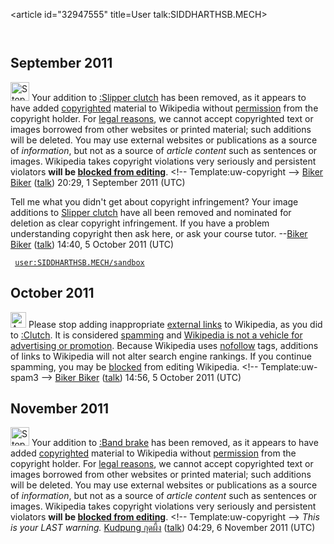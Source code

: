 <article id="32947555" title=User talk:SIDDHARTHSB.MECH>
	<talkpage id="32947555" title="User talk:SIDDHARTHSB.MECH">
== September 2011 ==
[[Image:Stop hand nuvola.svg|30px|alt=|link=]] Your addition to [[:Slipper clutch]] has been removed, as it appears to have added [[Wikipedia:Copyrights|copyrighted]] material to Wikipedia without [[Wikipedia:Requesting copyright permission|permission]] from the copyright holder. For [[Wikipedia:Copyrights|legal reasons]], we cannot accept copyrighted text or images borrowed from other websites or printed material; such additions will be deleted. You may use external websites or publications as a source of ''information'', but not as a source of ''article content'' such as sentences or images. Wikipedia takes copyright violations very seriously and persistent violators '''will be [[Wikipedia:Blocking policy|blocked from editing]]'''. &lt;!-- Template:uw-copyright --&gt; [[User:Biker Biker|Biker Biker]] ([[User talk:Biker Biker|talk]]) 20:29, 1 September 2011 (UTC)
  
Tell me what you didn't get about copyright infringement? Your image additions to [[Slipper clutch]] have all been removed and nominated for deletion as clear copyright infringement. If you have a problem understanding copyright then ask here, or ask your course tutor. --[[User:Biker Biker|Biker Biker]] ([[User talk:Biker Biker|talk]]) 14:40, 5 October 2011 (UTC)

  [[user:SIDDHARTHSB.MECH/sandbox]]

== October 2011 ==
[[Image:Ambox warning pn.svg|25px|alt=|link=]] Please stop adding inappropriate [[Wikipedia:External links|external links]] to Wikipedia, as you did to [[:Clutch]]. It is considered [[Wikipedia:Spam|spamming]] and [[Wikipedia:What Wikipedia is not#ADVERTISING|Wikipedia is not a vehicle for advertising or promotion]]. Because Wikipedia uses [[nofollow]] tags, additions of links to Wikipedia will not alter search engine rankings. If you continue spamming, you may be [[Wikipedia:Blocking policy|blocked]] from editing Wikipedia. [[Category:User talk pages with Uw-spam3 notices|{{PAGENAME}}]]&lt;!-- Template:uw-spam3 --&gt; [[User:Biker Biker|Biker Biker]] ([[User talk:Biker Biker|talk]]) 14:56, 5 October 2011 (UTC)

== November 2011 ==
[[Image:Stop hand nuvola.svg|30px|alt=|link=]] Your addition to [[:Band brake]] has been removed, as it appears to have added [[Wikipedia:Copyrights|copyrighted]] material to Wikipedia without [[Wikipedia:Requesting copyright permission|permission]] from the copyright holder. For [[Wikipedia:Copyrights|legal reasons]], we cannot accept copyrighted text or images borrowed from other websites or printed material; such additions will be deleted. You may use external websites or publications as a source of ''information'', but not as a source of ''article content'' such as sentences or images. Wikipedia takes copyright violations very seriously and persistent violators '''will be [[Wikipedia:Blocking policy|blocked from editing]]'''. &lt;!-- Template:uw-copyright --&gt; ''This is your LAST warning.'' [[User:Kudpung|Kudpung กุดผึ้ง]] ([[User talk:Kudpung|talk]]) 04:29, 6 November 2011 (UTC)
	</talkpage>
</article>